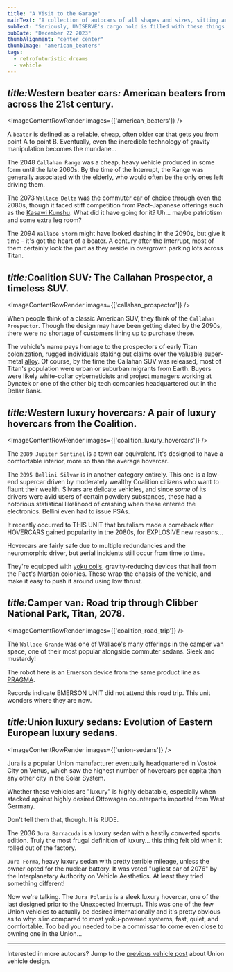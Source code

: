 ```yaml
---
title: "A Visit to the Garage"
mainText: "A collection of autocars of all shapes and sizes, sitting around in the Goldspire cargo hold."
subText: "Seriously, UNISERVE's cargo hold is filled with these things. They aren't really happy with it, given that they can't get any traction in zero g."
pubDate: "December 22 2023"
thumbAlignment: "center center"
thumbImage: "american_beaters"
tags:
  - retrofuturistic dreams
  - vehicle
---
```



## <span class="short"><i>title:</i>Western beater cars<i>:</i></span> American beaters from across the 21st century.

<ImageContentRowRender 
  images={['american_beaters']}
/>

A `beater` is defined as a reliable, cheap, often older car that gets you from point A to point B. Eventually, even the incredible technology of gravity manipulation becomes the mundane...

The 2048 `Callahan Range` was a cheap, heavy vehicle produced in some form until the late 2060s. By the time of the Interrupt, the Range was generally associated with the elderly, who would often be the only ones left driving them.

The 2073 `Wallace Delta` was the commuter car of choice through even the 2080s, though it faced stiff competition from Pact-Japanese offerings such as the [Kasawi Kunshu](/posts/kasawi-kunshu). What did it have going for it? Uh... maybe  patriotism and some extra leg room?

The 2094 `Wallace Storm` might have looked dashing in the 2090s, but give it time - it's got the heart of a beater. A century after the Interrupt, most of them certainly look the part as they reside in overgrown parking lots across Titan.

## <span class="short"><i>title:</i>Coalition SUV<i>:</i></span> The Callahan Prospector, a timeless SUV.

<ImageContentRowRender 
  images={['callahan_prospector']}
/>

When people think of a classic American SUV, they think of the `Callahan Prospector`. Though the design may have been getting dated by the 2090s, there were no shortage of customers lining up to purchase these.

The vehicle's name pays homage to the prospectors of early Titan colonization, rugged individuals staking out claims over the valuable super-metal [alloy](/posts/exotic-resources). Of course, by the time the Callahan SUV was released, most of Titan's population were urban or suburban migrants from Earth. Buyers were likely white-collar cyberneticists and project managers working at Dynatek or one of the other big tech companies headquartered out in the Dollar Bank.

## <span class="short"><i>title:</i>Western luxury hovercars<i>:</i></span> A pair of luxury hovercars from the Coalition.

<ImageContentRowRender 
  images={['coalition_luxury_hovercars']}
/>

The `2089 Jupiter Sentinel` is a town car equivalent. It's designed to have a comfortable interior, more so than the average hovercar.

The `2095 Bellini Silvar` is in another category entirely. This one is a low-end supercar driven by moderately wealthy Coalition citizens who want to flaunt their wealth. Silvars are delicate vehicles, and since *some* of its drivers were avid users of certain powdery substances, these had a notorious statistical likelihood of crashing when these entered the electronics. Bellini even had to issue PSAs.

<QuoteContentRowRender author={AuthorUniserve} >
It recently occurred to THIS UNIT that brutalism made a comeback after HOVERCARS gained popularity in the 2080s, for EXPLOSIVE new reasons...
</QuoteContentRowRender>

Hovercars are fairly safe due to multiple redundancies and the neuromorphic driver, but aerial incidents still occur from time to time.

They're equipped with [yoku coils](/posts/exotic-resources#liquid-nyxium-lantern), gravity-reducing devices that hail from the Pact's Martian colonies. These wrap the chassis of the vehicle, and make it easy to push it around using low thrust.

## <span class="short"><i>title:</i>Camper van<i>:</i></span> Road trip through Clibber National Park, Titan, 2078.

<ImageContentRowRender 
  images={['coalition_road_trip']}
/>

The `Wallace Grande` was one of Wallace's many offerings in the camper van space, one of their most popular alongside commuter sedans. Sleek and mustardy!

The robot here is an Emerson device from the same product line as [PRAGMA](/posts/eye-screens). 

<QuoteContentRowRender author={AuthorUniserve} >
Records indicate EMERSON UNIT did not attend this road trip. This unit wonders where they are now.
</QuoteContentRowRender>

## <span class="short"><i>title:</i>Union luxury sedans<i>:</i></span> Evolution of Eastern European luxury sedans.

<ImageContentRowRender 
  images={['union-sedans']}
/>

Jura is a popular Union manufacturer eventually headquartered in Vostok City on Venus, which saw the highest number of hovercars per capita than any other city in the Solar System.

Whether these vehicles are "luxury" is highly debatable, especially when stacked against highly desired Ottowagen counterparts imported from West Germany.

<QuoteContentRowRender author={AuthorUniserve} >
Don't tell them that, though. It is RUDE.
</QuoteContentRowRender>

The 2036 `Jura Barracuda` is a luxury sedan with a hastily converted sports edition. Truly the most frugal definition of luxury... this thing felt old when it rolled out of the factory.

`Jura Forma`, heavy luxury sedan with pretty terrible mileage, unless the owner opted for the nuclear battery. It was voted "ugliest car of 2076" by the Interplanetary Authority on Vehicle Aesthetics. At least they tried something different!

Now we're talking. The `Jura Polaris` is a sleek luxury hovercar, one of the last designed prior to the Unexpected Interrupt. This was one of the few Union vehicles to actually be desired internationally and it's pretty obvious as to why: slim compared to most yoku-powered systems, fast, quiet, and comfortable. Too bad you needed to be a commissar to come even close to owning one in the Union...

---

Interested in more autocars? Jump to the [previous vehicle post](/posts/union-vehicles) about Union vehicle design.